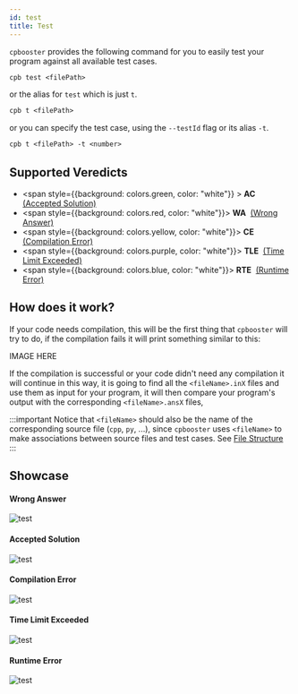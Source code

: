 ```yaml
---
id: test
title: Test
---
```



`cpbooster` provides the following command for you to easily test your program against
all available test cases.

```txt
cpb test <filePath>
```

or the alias for `test` which is just `t`.

```txt
cpb t <filePath>
```


or you can specify the test case, using the `--testId` flag or its alias `-t`.

```txt
cpb t <filePath> -t <number>
```

## Supported Veredicts

- <span style={{background: colors.green, color: "white"}} >&nbsp;<b>AC</b>&nbsp;</span> <a href="#accepted-solution">(Accepted Solution)</a>
- <span style={{background: colors.red, color: "white"}}>&nbsp;<b>WA</b>&nbsp;</span> <a href="#wrong-answer">(Wrong Answer)</a>
- <span style={{background: colors.yellow, color: "white"}}>&nbsp;<b>CE</b>&nbsp;</span> <a href="#compilation-error">(Compilation Error)</a>
- <span style={{background: colors.purple, color: "white"}}>&nbsp;<b>TLE</b>&nbsp;</span> <a href="#time-limit-exceeded">(Time Limit Exceeded)</a>
- <span style={{background: colors.blue, color: "white"}}>&nbsp;<b>RTE</b>&nbsp;</span> <a href="#runtime-error">(Runtime Error)</a>

## How does it work?

If your code needs compilation, this will be the first thing that `cpbooster` will
try to do, if the compilation fails it will print something similar to this:

IMAGE HERE

If the compilation is successful or your code didn't need any compilation it will continue in
this way, it is going to find all the `<fileName>.inX` files and use them as input
for your program, it will then compare your program's output with the corresponding
`<fileName>.ansX` files, 


:::important
Notice that `<fileName>` should also be the name of the corresponding source file (`cpp`, `py`, ...),
since `cpbooster` uses `<fileName>` to make associations between source files and test cases. See [File Structure](/docs/clone#file-structure)
:::

## Showcase

#### Wrong Answer

<div class="text--center">
  <img alt="test" src={useBaseUrl('/img/demos/test.gif')} />
</div>

#### Accepted Solution

<div class="text--center">
  <img alt="test" src={useBaseUrl('/img/demos/test.gif')} />
</div>

#### Compilation Error

<div class="text--center">
  <img alt="test" src={useBaseUrl('/img/demos/test.gif')} />
</div>

#### Time Limit Exceeded

<div class="text--center">
  <img alt="test" src={useBaseUrl('/img/demos/test.gif')} />
</div>

#### Runtime Error

<div class="text--center">
  <img alt="test" src={useBaseUrl('/img/demos/test.gif')} />
</div>

